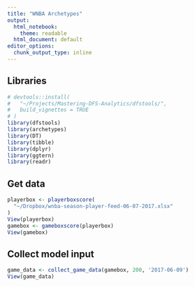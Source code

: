 ```yaml
---
title: "WNBA Archetypes"
output:
  html_notebook: 
    theme: readable
  html_document: default
editor_options: 
  chunk_output_type: inline
---
```


## Libraries
```r
# devtools::install(
#   "~/Projects/Mastering-DFS-Analytics/dfstools/",
#   build_vignettes = TRUE
# )
library(dfstools)
library(archetypes)
library(DT)
library(tibble)
library(dplyr)
library(ggtern)
library(readr)
```

## Get data
```r
playerbox <- playerboxscore(
  "~/Dropbox/wnba-season-player-feed-06-07-2017.xlsx"
)
View(playerbox)
gamebox <- gameboxscore(playerbox)
View(gamebox)
```

## Collect model input
```r
game_data <- collect_game_data(gamebox, 200, '2017-06-09')
View(game_data)
```

